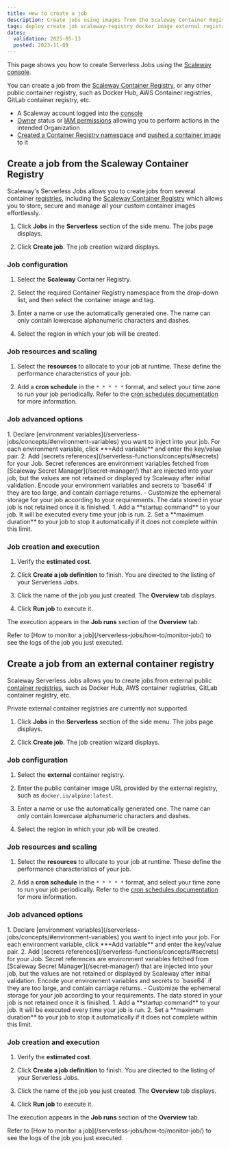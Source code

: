 ```yaml
---
title: How to create a job
description: Create jobs using images from the Scaleway Container Registry or from external public registries.
tags: deploy create job scaleway-registry docker image external registry public
dates:
  validation: 2025-05-13
  posted: 2023-11-09
---
```



This page shows you how to create Serverless Jobs using the [Scaleway console](https://console.scaleway.com/).

You can create a job from the [Scaleway Container Registry](/container-registry/quickstart/), or any other public container registry, such as Docker Hub, AWS Container registries, GitLab container registry, etc.

<Requirements />

- A Scaleway account logged into the [console](https://console.scaleway.com)
- [Owner](/iam/concepts/#owner) status or [IAM permissions](/iam/concepts/#permission) allowing you to perform actions in the intended Organization
- [Created a Container Registry namespace](/container-registry/how-to/create-namespace/) and [pushed a container image](/container-registry/how-to/push-images/) to it

## Create a job from the Scaleway Container Registry

Scaleway's Serverless Jobs allows you to create jobs from several container [registries](/container-registry/concepts/#registry), including the [Scaleway Container Registry](/container-registry/concepts/#container-registry) which allows you to store, secure and manage all your custom container images effortlessly.

1. Click **Jobs** in the **Serverless** section of the side menu. The jobs page displays.

2. Click **Create job**. The job creation wizard displays.

### Job configuration

1. Select the **Scaleway** Container Registry.

2. Select the required Container Registry namespace from the drop-down list, and then select the container image and tag.

3. Enter a name or use the automatically generated one. The name can only contain lowercase alphanumeric characters and dashes.

4. Select the region in which your job will be created.

### Job resources and scaling

1. Select the **resources** to allocate to your job at runtime. These define the performance characteristics of your job.

2. Add a **cron schedule** in the `* * * * *` format, and select your time zone to run your job periodically. Refer to the [cron schedules documentation](/serverless-jobs/reference-content/cron-schedules/) for more information.

### Job advanced options

<Tabs>
    <TabsTab label="Data">
    1. Declare [environment variables](/serverless-jobs/concepts/#environment-variables) you want to inject into your job. For each environment variable, click **+Add variable** and enter the key/value pair.
    2. Add [secrets references](/serverless-functions/concepts/#secrets) for your Job. Secret references are environment variables fetched from [Scaleway Secret Manager](/secret-manager/) that are injected into your job, but the values are not retained or displayed by Scaleway after initial validation. 
          <Message type="note">
          Encode your environment variables and secrets to `base64` if they are too large, and contain carriage returns.
          </Message>
    </TabsTab>
    <TabsTab label="Storage">
    - Customize the ephemeral storage for your job according to your requirements. The data stored in your job is not retained once it is finished. 
    </TabsTab>
    <TabsTab label="Execution">
    1. Add a **startup command** to your job. It will be executed every time your job is run.
    2. Set a **maximum duration** to your job to stop it automatically if it does not complete within this limit.
    </TabsTab>
</Tabs>

### Job creation and execution

1. Verify the **estimated cost**.

2. Click **Create a job definition** to finish. You are directed to the listing of your Serverless Jobs.

3. Click the name of the job you just created. The **Overview** tab displays.

4. Click **Run job** to execute it.

The execution appears in the **Job runs** section of the **Overview** tab.

<Message type="note">
  Refer to [How to monitor a job](/serverless-jobs/how-to/monitor-job/) to see the logs of the job you just executed.
</Message>

## Create a job from an external container registry

Scaleway Serverless Jobs allows you to create jobs from external public [container registries](/container-registry/concepts/#registry), such as Docker Hub, AWS container registries, GitLab container registry, etc.

Private external container registries are currently not supported.

<Message type="important">
<ContainerRegistryNote />
</Message>

1. Click **Jobs** in the **Serverless** section of the side menu. The jobs page displays.

2. Click **Create job**. The job creation wizard displays.

### Job configuration

1. Select the **external** container registry.

2. Enter the public container image URL provided by the external registry, such as `docker.io/alpine:latest`.

3. Enter a name or use the automatically generated one. The name can only contain lowercase alphanumeric characters and dashes.

4. Select the region in which your job will be created.

### Job resources and scaling

1. Select the **resources** to allocate to your job at runtime. These define the performance characteristics of your job.

2. Add a **cron schedule** in the `* * * * *` format, and select your time zone to run your job periodically. Refer to the [cron schedules documentation](/serverless-jobs/reference-content/cron-schedules/) for more information.

### Job advanced options

<Tabs>
    <TabsTab label="Data">
    1. Declare [environment variables](/serverless-jobs/concepts/#environment-variables) you want to inject into your job. For each environment variable, click **+Add variable** and enter the key/value pair.
    2. Add [secrets references](/serverless-functions/concepts/#secrets) for your Job. Secret references are environment variables fetched from [Scaleway Secret Manager](/secret-manager/) that are injected into your job, but the values are not retained or displayed by Scaleway after initial validation. 
          <Message type="note">
          Encode your environment variables and secrets to `base64` if they are too large, and contain carriage returns.
          </Message>
    </TabsTab>
    <TabsTab label="Storage">
    - Customize the ephemeral storage for your job according to your requirements. The data stored in your job is not retained once it is finished. 
    </TabsTab>
    <TabsTab label="Execution">
    1. Add a **startup command** to your job. It will be executed every time your job is run.
    2. Set a **maximum duration** to your job to stop it automatically if it does not complete within this limit.
    </TabsTab>
</Tabs>

### Job creation and execution

1. Verify the **estimated cost**.

2. Click **Create a job definition** to finish. You are directed to the listing of your Serverless Jobs.

3. Click the name of the job you just created. The **Overview** tab displays.

4. Click **Run job** to execute it.

The execution appears in the **Job runs** section of the **Overview** tab.

<Message type="note">
  Refer to [How to monitor a job](/serverless-jobs/how-to/monitor-job/) to see the logs of the job you just executed.
</Message>
